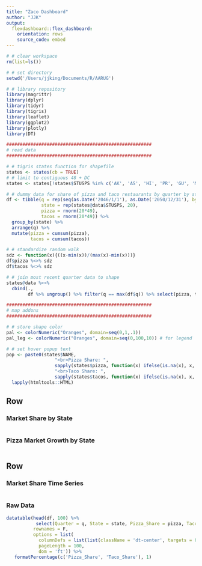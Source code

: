 ```yaml
---
title: "Zaco Dashboard"
author: "JJK"
output: 
  flexdashboard::flex_dashboard:
    orientation: rows
    source_code: embed
---
```

  
```r

# # clear workspace
rm(list=ls())

# # set directory
setwd('/Users/jjking/Documents/R/AARUG')

# # library repository
library(magrittr)
library(dplyr)
library(tidyr)
library(tigris)
library(leaflet)
library(ggplot2)
library(plotly)
library(DT)

######################################################
# read data
######################################################

# # tigris states function for shapefile
states <- states(cb = TRUE)
# # limit to contiguous 48 + DC
states <- states[!states$STUSPS %in% c('AK', 'AS', 'HI', 'PR', 'GU', 'MP', 'VI'), ] 

# # dummy data for share of pizza and taco restaurants by quarter by state; random walk
df <- tibble(q = rep(seq(as.Date('2046/1/1'), as.Date('2050/12/31'), by='3 months'), 49),
             state = rep(states@data$STUSPS, 20),
             pizza = rnorm(20*49),
             tacos = rnorm(20*49)) %>%
  group_by(state) %>%
  arrange(q) %>%
  mutate(pizza = cumsum(pizza),
         tacos = cumsum(tacos))

# # standardize random walk
sdz <- function(x){((x-min(x))/(max(x)-min(x)))}
df$pizza %<>% sdz
df$tacos %<>% sdz

# # join most recent quarter data to shape
states@data %<>% 
  cbind(., 
        df %>% ungroup() %>% filter(q == max(df$q)) %>% select(pizza, tacos)) 

######################################################
# map addons
######################################################

# # store shape color
pal <- colorNumeric("Oranges", domain=seq(0,1,.1))
pal_leg <- colorNumeric("Oranges", domain=seq(0,100,10)) # for legend

# # set hover popup text
pop <- paste0(states$NAME,
                  "<br>Pizza Share: ",
                  sapply(states$pizza, function(x) ifelse(is.na(x), x, paste(round(x*100,1), "%", sep=""))),
                  "<br>Taco Share: ",
                  sapply(states$tacos, function(x) ifelse(is.na(x), x, paste(round(x*100,1), "%", sep="")))) %>%
  lapply(htmltools::HTML)

```

Row {data-height=600}
-------------------------------------
  
### Market Share by State 
  
```r
```

### Pizza Market Growth by State
```r
```

Row
-------------------------------------

### Market Share Time Series

```r
```

### Raw Data

```r

datatable(head(df, 100) %>% 
           select(Quarter = q, State = state, Pizza_Share = pizza, Taco_Share = tacos),
          rownames = F,
          options = list(
            columnDefs = list(list(className = 'dt-center', targets = 0:3)),
            pageLength = 100,
            dom = 'ft')) %>%
   formatPercentage(c('Pizza_Share', 'Taco_Share'), 1)

```
